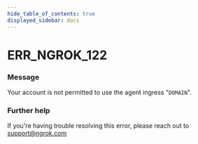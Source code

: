 ```yaml
---
hide_table_of_contents: true
displayed_sidebar: docs
---
```



# ERR_NGROK_122

### Message

Your account is not permitted to use the agent ingress "`DOMAIN`".

<ErrorDetails error="err_ngrok_122" />

### Further help

If you're having trouble resolving this error, please reach out to [support@ngrok.com](mailto:support@ngrok.com?subject=Help%20with%20ERR_NGROK_122)

